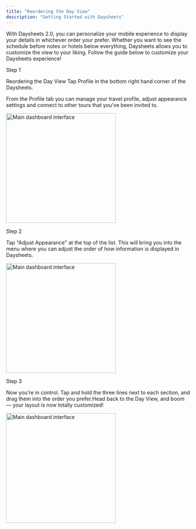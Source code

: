 ```yaml
---
title: "Reordering the Day View"
description: "Getting Started with Daysheets"
---
```


With Daysheets 2.0, you can personalize your mobile experience to display your details in whichever order your prefer. Whether you want to see the schedule before notes or hotels below everything, Daysheets allows you to customize the view to your liking. Follow the guide below to customize your Daysheets experience!

Step 1

Reordering the Day View
Tap Profile in the bottom right hand corner of the Daysheets.

From the Profile tab you can manage your travel profile, adjust appearance settings and connect to other tours that you've been invited to.

<img
  src="/images/getting-started/download-daysheets/test.png"
  alt="Main dashboard interface"
  height="300"
  className="rounded-lg"
/>

Step 2

Tap "Adjust Appearance" at the top of the list. This will bring you into the menu where you can adjust the order of how information is displayed in Daysheets.

<img
  src="/images/getting-started/download-daysheets/test.png"
  alt="Main dashboard interface"
  height="300"
  className="rounded-lg"
/>

Step 3

Now you’re in control. Tap and hold the three lines next to each section, and drag them into the order you prefer.Head back to the Day View, and boom — your layout is now totally customized!

<img
  src="/images/getting-started/download-daysheets/test.png"
  alt="Main dashboard interface"
  height="300"
  className="rounded-lg"
/>
